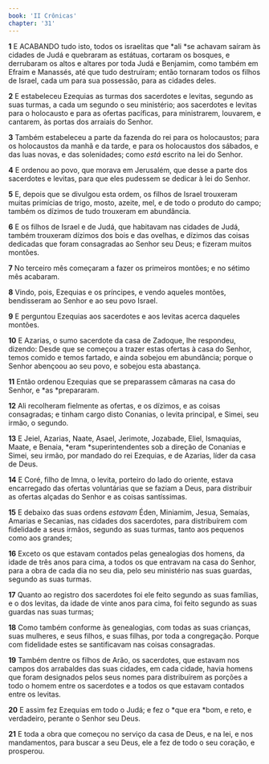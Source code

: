 ```yaml
---
book: 'II Crônicas'
chapter: '31'
---
```


**1** E ACABANDO tudo isto, todos os israelitas que *ali *se achavam saíram às cidades de Judá e quebraram as estátuas, cortaram os bosques, e derrubaram os altos e altares por toda Judá e Benjamim, como também em Efraim e Manassés, até que tudo destruíram; então tornaram todos os filhos de Israel, cada um para sua possessão, para as cidades deles.

**2** E estabeleceu Ezequias as turmas dos sacerdotes e levitas, segundo as suas turmas, a cada um segundo o seu ministério; aos sacerdotes e levitas para o holocausto e para as ofertas pacíficas, para ministrarem, louvarem, e cantarem, às portas dos arraiais do Senhor.

**3** Também estabeleceu a parte da fazenda do rei para os holocaustos; para os holocaustos da manhã e da tarde, e para os holocaustos dos sábados, e das luas novas, e das solenidades; como _está_ escrito na lei do Senhor.

**4** E ordenou ao povo, que morava em Jerusalém, que desse a parte dos sacerdotes e levitas, para que eles pudessem se dedicar à lei do Senhor.

**5** E, depois que se divulgou esta ordem, os filhos de Israel trouxeram muitas primícias de trigo, mosto, azeite, mel, e de todo o produto do campo; também os dízimos de tudo trouxeram em abundância.

**6** E os filhos de Israel e de Judá, que habitavam nas cidades de Judá, também trouxeram dízimos dos bois e das ovelhas, e dízimos das coisas dedicadas que foram consagradas ao Senhor seu Deus; e fizeram muitos montões.

**7** No terceiro mês começaram a fazer os primeiros montões; e no sétimo mês acabaram.

**8** Vindo, pois, Ezequias e os príncipes, e vendo aqueles montões, bendisseram ao Senhor e ao seu povo Israel.

**9** E perguntou Ezequias aos sacerdotes e aos levitas acerca daqueles montões.

**10** E Azarias, o sumo sacerdote da casa de Zadoque, lhe respondeu, dizendo: Desde que se começou a trazer estas ofertas à casa do Senhor, temos comido e temos fartado, e ainda sobejou em abundância; porque o Senhor abençoou ao seu povo, e sobejou esta abastança.

**11** Então ordenou Ezequias que se preparassem câmaras na casa do Senhor, e *as *prepararam.

**12** Ali recolheram fielmente as ofertas, e os dízimos, e as coisas consagradas; e tinham cargo disto Conanias, o levita principal, e Simei, seu irmão, o segundo.

**13** E Jeiel, Azarias, Naate, Asael, Jerimote, Jozabade, Eliel, Ismaquias, Maate, e Benaia, *eram *superintendentes sob a direção de Conanias e Simei, seu irmão, por mandado do rei Ezequias, e de Azarias, líder da casa de Deus.

**14** E Coré, filho de Imna, o levita, porteiro do lado do oriente, estava encarregado das ofertas voluntárias que se faziam a Deus, para distribuir as ofertas alçadas do Senhor e as coisas santíssimas.

**15** E debaixo das suas ordens _estavam_ Éden, Miniamim, Jesua, Semaías, Amarias e Secanias, nas cidades dos sacerdotes, para distribuírem com fidelidade a seus irmãos, segundo as suas turmas, tanto aos pequenos como aos grandes;

**16** Exceto os que estavam contados pelas genealogias dos homens, da idade de três anos para cima, a todos os que entravam na casa do Senhor, para a obra de cada dia no seu dia, pelo seu ministério nas suas guardas, segundo as suas turmas.

**17** Quanto ao registro dos sacerdotes foi ele feito segundo as suas famílias, e o dos levitas, da idade de vinte anos para cima, foi feito segundo as suas guardas nas suas turmas;

**18** Como também conforme às genealogias, com todas as suas crianças, suas mulheres, e seus filhos, e suas filhas, por toda a congregação. Porque com fidelidade estes se santificavam nas coisas consagradas.

**19** Também dentre os filhos de Arão, os sacerdotes, que estavam nos campos dos arrabaldes das suas cidades, em cada cidade, havia homens que foram designados pelos seus nomes para distribuírem as porções a todo o homem entre os sacerdotes e a todos os que estavam contados entre os levitas.

**20** E assim fez Ezequias em todo o Judá; e fez o *que era *bom, e reto, e verdadeiro, perante o Senhor seu Deus.

**21** E toda a obra que começou no serviço da casa de Deus, e na lei, e nos mandamentos, para buscar a seu Deus, ele a fez de todo o seu coração, e prosperou.

